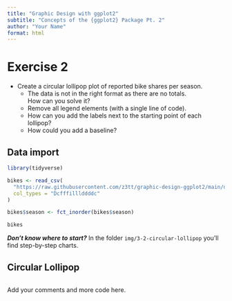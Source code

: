```yaml
---
title: "Graphic Design with ggplot2"
subtitle: "Concepts of the {ggplot2} Package Pt. 2"
author: "Your Name"
format: html
---
```


# Exercise 2

-   Create a circular lollipop plot of reported bike shares per season.
    -   The data is not in the right format as there are no totals.<br>How can you solve it?
    -   Remove all legend elements (with a single line of code).
    -   How can you add the labels next to the starting point of each lollipop?
    -   How could you add a baseline?

## Data import

```r
library(tidyverse)

bikes <- read_csv(
  "https://raw.githubusercontent.com/z3tt/graphic-design-ggplot2/main/data/london-bikes-custom.csv", 
  col_types = "Dcfffilllddddc"
)

bikes$season <- fct_inorder(bikes$season)

bikes
```

***Don't know where to start?*** In the folder `img/3-2-circular-lollipop` you'll find step-by-step charts.

## Circular Lollipop

```r

```

Add your comments and more code here.


